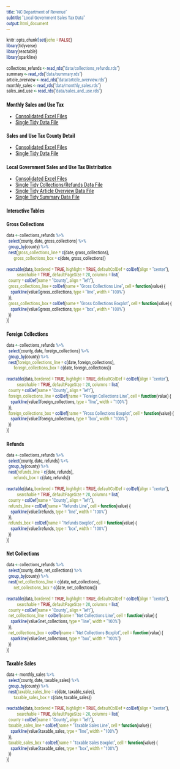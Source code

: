```yaml
---
title: "NC Department of Revenue"
subtitle: "Local Government Sales Tax Data"
output: html_document
---
```


```r
knitr::opts_chunk$set(echo = FALSE)
library(tidyverse)
library(reactable)
library(sparkline)

collections_refunds <- read_rds("data/collections_refunds.rds")
summary <- read_rds("data/summary.rds")
article_overview <- read_rds("data/article_overview.rds")
monthly_sales <- read_rds("data/monthly_sales.rds")
sales_and_use <- read_rds("data/sales_and_use.rds")
```

<link href="https://fonts.googleapis.com/css?family=Roboto+Condensed&display=swap" rel="stylesheet">
<style>* {font-size: 100%; font-family: Roboto Condensed, sans-serif;}</style>


## Monthly Sales and Use Tax

- [Consolidated Excel Files](https://github.com/jasonajones73/ncdor/tree/master/files/monthly_sales)
- [Single Tidy Data File](https://raw.githubusercontent.com/jasonajones73/ncdor/master/data/monthly_sales.csv)

## Sales and Use Tax County Detail

- [Consolidated Excel Files](https://github.com/jasonajones73/ncdor/tree/master/files/sales_and_use)
- [Single Tidy Data File](https://raw.githubusercontent.com/jasonajones73/ncdor/master/data/sales_and_use.csv)

## Local Government Sales and Use Tax Distribution

- [Consolidated Excel Files](https://github.com/jasonajones73/ncdor/tree/master/files/distributions)
- [Single Tidy Collections/Refunds Data File](https://raw.githubusercontent.com/jasonajones73/ncdor/master/data/collections_refunds.csv)
- [Single Tidy Article Overview Data File](https://raw.githubusercontent.com/jasonajones73/ncdor/master/data/article_overview.csv)
- [Single Tidy Summary Data File](https://raw.githubusercontent.com/jasonajones73/ncdor/master/data/summary.csv)

## Interactive Tables {.tabset .tabset-fade .tabset-pills}

### Gross Collections

```r
data <- collections_refunds %>%
  select(county, date, gross_collections) %>%
  group_by(county) %>%
  nest(gross_collections_line = c(date, gross_collections),
       gross_collections_box = c(date, gross_collections))

reactable(data, bordered = TRUE, highlight = TRUE, defaultColDef = colDef(align = "center"),
          searchable = TRUE, defaultPageSize = 20, columns = list(
  county = colDef(name = "County", align = "left"),
  gross_collections_line = colDef(name = "Gross Collections Line", cell = function(value) {
    sparkline(value$gross_collections, type = "line", width = "100%")
  }),
  gross_collections_box = colDef(name = "Gross Collections Boxplot", cell = function(value) {
    sparkline(value$gross_collections, type = "box", width = "100%")
  })
))
```

### Foreign Collections

```r
data <- collections_refunds %>%
  select(county, date, foreign_collections) %>%
  group_by(county) %>%
  nest(foreign_collections_line = c(date, foreign_collections),
       foreign_collections_box = c(date, foreign_collections))

reactable(data, bordered = TRUE, highlight = TRUE, defaultColDef = colDef(align = "center"),
          searchable = TRUE, defaultPageSize = 20, columns = list(
  county = colDef(name = "County", align = "left"),
  foreign_collections_line = colDef(name = "Foreign Collections Line", cell = function(value) {
    sparkline(value$foreign_collections, type = "line", width = "100%")
  }),
  foreign_collections_box = colDef(name = "Fross Collections Boxplot", cell = function(value) {
    sparkline(value$foreign_collections, type = "box", width = "100%")
  })
))
```


### Refunds

```r
data <- collections_refunds %>%
  select(county, date, refunds) %>%
  group_by(county) %>%
  nest(refunds_line = c(date, refunds),
       refunds_box = c(date, refunds))

reactable(data, bordered = TRUE, highlight = TRUE, defaultColDef = colDef(align = "center"),
          searchable = TRUE, defaultPageSize = 20, columns = list(
  county = colDef(name = "County", align = "left"),
  refunds_line = colDef(name = "Refunds Line", cell = function(value) {
    sparkline(value$refunds, type = "line", width = "100%")
  }),
  refunds_box = colDef(name = "Refunds Boxplot", cell = function(value) {
    sparkline(value$refunds, type = "box", width = "100%")
  })
))
```


### Net Collections

```r
data <- collections_refunds %>%
  select(county, date, net_collections) %>%
  group_by(county) %>%
  nest(net_collections_line = c(date, net_collections),
       net_collections_box = c(date, net_collections))

reactable(data, bordered = TRUE, highlight = TRUE, defaultColDef = colDef(align = "center"),
          searchable = TRUE, defaultPageSize = 20, columns = list(
  county = colDef(name = "County", align = "left"),
  net_collections_line = colDef(name = "Net Collections Line", cell = function(value) {
    sparkline(value$net_collections, type = "line", width = "100%")
  }),
  net_collections_box = colDef(name = "Net Collections Boxplot", cell = function(value) {
    sparkline(value$net_collections, type = "box", width = "100%")
  })
))
```

### Taxable Sales

```r
data <- monthly_sales %>%
  select(county, date, taxable_sales) %>%
  group_by(county) %>%
  nest(taxable_sales_line = c(date, taxable_sales),
       taxable_sales_box = c(date, taxable_sales))

reactable(data, bordered = TRUE, highlight = TRUE, defaultColDef = colDef(align = "center"),
          searchable = TRUE, defaultPageSize = 20, columns = list(
  county = colDef(name = "County", align = "left"),
  taxable_sales_line = colDef(name = "Taxable Sales Line", cell = function(value) {
    sparkline(value$taxable_sales, type = "line", width = "100%")
  }),
  taxable_sales_box = colDef(name = "Taxable Sales Boxplot", cell = function(value) {
    sparkline(value$taxable_sales, type = "box", width = "100%")
  })
))
```
